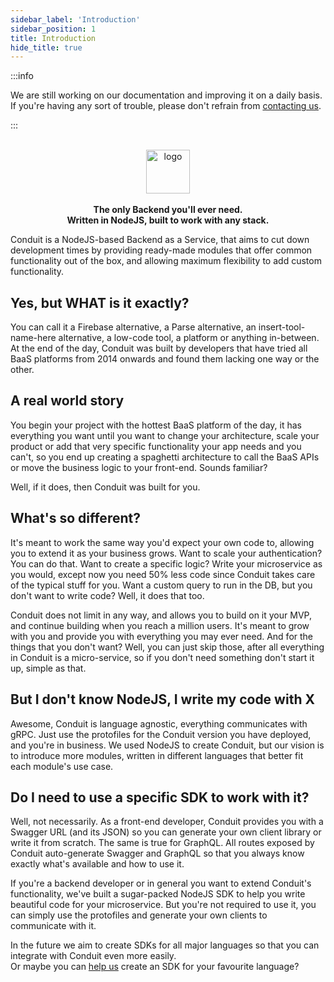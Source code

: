 ```yaml
---
sidebar_label: 'Introduction'
sidebar_position: 1
title: Introduction
hide_title: true
---
```


:::info

We are still working on our documentation and improving it on a daily basis.<br />
If you're having any sort of trouble, please don't refrain from [contacting us](https://discord.com/invite/fBqUQ23M7g).<br />

:::

<p align="center">
    <br />
    <a href="https://getconduit.dev" target="_blank"><img height="70em" src="https://getconduit.dev/conduitLogo.svg" alt="logo"/></a>
    <br />
    <br />
    <strong>The only Backend you'll ever need.<br />Written in NodeJS, built to work with any stack.</strong>
</p>

Conduit is a NodeJS-based Backend as a Service, that aims to cut down development times 
by providing ready-made modules that offer common functionality out of the box, and allowing 
maximum flexibility to add custom functionality.

## Yes, but WHAT is it exactly?

You can call it a Firebase alternative, a Parse alternative, an insert-tool-name-here alternative, a low-code tool, a platform or anything in-between. At the end of the day, 
Conduit was built by developers that have tried all BaaS platforms from 2014 onwards and found them lacking one way or the other.

## A real world story

You begin your project with the hottest BaaS platform of the day, it has everything you want until you want to change your architecture, 
scale your product or add that very specific functionality your app needs and you can't, so you end up creating a spaghetti architecture 
to call the BaaS APIs or move the business logic to your front-end. Sounds familiar?

Well, if it does, then Conduit was built for you.

## What's so different?

It's meant to work the same way you'd expect your own code to, allowing you to extend it as your business grows. 
Want to scale your authentication? You can do that. Want to create a specific logic? 
Write your microservice as you would, except now you need 50% less code since Conduit takes care of the typical stuff for you. 
Want a custom query to run in the DB, but you don't want to write code? Well, it does that too.

Conduit does not limit in any way, and allows you to build on it your MVP, and continue building when you reach a million users. 
It's meant to grow with you and provide you with everything you may ever need. And for the things that you don't want? Well, 
you can just skip those, after all everything in Conduit is a micro-service, so if you don't need something don't start it up, simple as that. 

## But I don't know NodeJS, I write my code with X

Awesome, Conduit is language agnostic, everything communicates with gRPC. Just use the protofiles for the Conduit version 
you have deployed, and you're in business. We used NodeJS to create Conduit, but our vision is to introduce more modules, 
written in different languages that better fit each module's use case.

## Do I need to use a specific SDK to work with it?

Well, not necessarily. As a front-end developer, Conduit provides you with a Swagger URL (and its JSON) so you can generate 
your own client library or write it from scratch. The same is true for GraphQL. All routes exposed by Conduit auto-generate 
Swagger and GraphQL so that you always know exactly what's available and how to use it.

If you're a backend developer or in general you want to extend Conduit's functionality, we've built a sugar-packed NodeJS SDK 
to help you write beautiful code for your microservice. But you're not required to use it, you 
can simply use the protofiles and generate your own clients to communicate with it.

In the future we aim to create SDKs for all major languages so that you can integrate with Conduit even more easily.<br />
Or maybe you can [help us](https://github.com/ConduitPlatform/Conduit) create an SDK for your favourite language?
